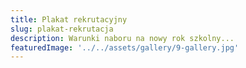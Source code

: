 ---
title: Plakat rekrutacyjny
slug: plakat-rekrutacja
description: Warunki naboru na nowy rok szkolny...
featuredImage: '../../assets/gallery/9-gallery.jpg'
---


